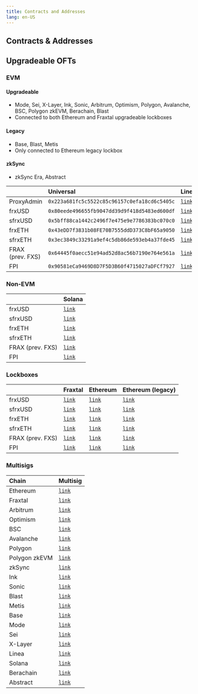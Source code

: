 ```yaml
---
title: Contracts and Addresses
lang: en-US
---
```


## Contracts & Addresses

## Upgradeable OFTs

### EVM

#### Upgradeable

- Mode, Sei, X-Layer, Ink, Sonic, Arbitrum, Optimism, Polygon, Avalanche, BSC, Polygon zkEVM, Berachain, Blast
- Connected to both Ethereum and Fraxtal upgradeable lockboxes

#### Legacy

- Base, Blast, Metis
- Only connected to Ethereum legacy lockbox

#### zkSync

- zkSync Era, Abstract

|            | Universal                                    | Linea                                                                                | Base                                                                              | zkSync                                       |
| :--------- | :------------------------------------------- | :----------------------------------------------------------------------------------- | :-------------------------------------------------------------------------------- | :------------------------------------------- |
| ProxyAdmin | `0x223a681fc5c5522c85c96157c0efa18cd6c5405c` | [`link`](https://lineascan.build/address/0x3cf371c128b092b085B7732069cEAF3Fd863F270) | [`link`](https://basescan.org/address/0xe5020A6d073a794B6E7f05678707dE47986Fb0b6) | `0xe59dcae52a4ffa39be99588486c84bc2dc1ba52f` |
| frxUSD     | `0x80eede496655fb9047dd39d9f418d5483ed600df` | [`link`](https://lineascan.build/address/0xC7346783f5e645aa998B106Ef9E7f499528673D8) | [`link`](https://basescan.org/address/0x91A3f8a8d7a881fBDfcfEcd7A2Dc92a46DCfa14e) | `0xEa77c590Bb36c43ef7139cE649cFBCFD6163170d` |
| sfrxUSD    | `0x5bff88ca1442c2496f7e475e9e7786383bc070c0` | [`link`](https://lineascan.build/address/0x592a48c0FB9c7f8BF1701cB0136b90DEa2A5B7B6) | [`link`](https://basescan.org/address/0x592a48c0FB9c7f8BF1701cB0136b90DEa2A5B7B6) | `0x9F87fbb47C33Cd0614E43500b9511018116F79eE` |
| frxETH     | `0x43eDD7f3831b08FE70B7555ddD373C8bF65a9050` | [`link`](https://lineascan.build/address/0xB1aFD04774c02AE84692619448B08BA79F19b1ff) | [`link`](https://basescan.org/address/0x7eb8d1E4E2D0C8b9bEDA7a97b305cF49F3eeE8dA) | `0xc7Ab797019156b543B7a3fBF5A99ECDab9eb4440` |
| sfrxETH    | `0x3ec3849c33291a9ef4c5db86de593eb4a37fde45` | [`link`](https://lineascan.build/address/0x383Eac7CcaA89684b8277cBabC25BCa8b13B7Aa2) | [`link`](https://basescan.org/address/0x192e0C7Cc9B263D93fa6d472De47bBefe1Fb12bA) | `0xFD78FD3667DeF2F1097Ed221ec503AE477155394` |
| FRAX (prev. FXS)   | `0x64445f0aecc51e94ad52d8ac56b7190e764e561a` | [`link`](https://lineascan.build/address/0x5217Ab28ECE654Aab2C68efedb6A22739df6C3D5) | [`link`](https://basescan.org/address/0x0CEAC003B0d2479BebeC9f4b2EBAd0a803759bbf) | `0xAf01aE13Fb67AD2bb2D76f29A83961069a5F245F` |
| FPI        | `0x90581eCa9469D8D7F5D3B60f4715027aDFCf7927` | [`link`](https://lineascan.build/address/0xDaF72Aa849d3C4FAA8A9c8c99f240Cf33dA02fc4) | [`link`](https://basescan.org/address/0xEEdd3A0DDDF977462A97C1F0eBb89C3fbe8D084B) | `0x580F2ee1476eDF4B1760bd68f6AaBaD57dec420E` |

### Non-EVM

|         | Solana                                                                          |
| :------ | :------------------------------------------------------------------------------ |
| frxUSD  | [`link`](https://solscan.io/token/GzX1ireZDU865FiMaKrdVB1H6AE8LAqWYCg6chrMrfBw) |
| sfrxUSD | [`link`](https://solscan.io/token/DUvWQMyASSkLNJFwsMDA4kwxEvmfaqpPGrvUVKtitX45) |
| frxETH  | [`link`](https://solscan.io/token/5sDrwVNiHMM2jC78hRBH1CtysDQYiNKihubgW2zNu8tf) |
| sfrxETH | [`link`](https://solscan.io/token/58zpC9acE6F4FBtd88L64NoWHJcmzLsQSy5bjz35Ydgv) |
| FRAX (prev. FXS)  | [`link`](https://solscan.io/token/zZbQjiRg8uSxZaPu996XuviuZeSY6nsaMuutKZQBJga)  |
| FPI     | [`link`](https://solscan.io/token/8xKX8CRH9LxriRUNCPittu1jiovyQQr4EonWQjHZjWyH) |

### Lockboxes

|         | Fraxtal                                                                           | Ethereum                                                                          | Ethereum (legacy)                                                                 |
| :------ | :-------------------------------------------------------------------------------- | :-------------------------------------------------------------------------------- | :-------------------------------------------------------------------------------- |
| frxUSD  | [`link`](https://fraxscan.com/address/0x96A394058E2b84A89bac9667B19661Ed003cF5D4) | [`link`](https://etherscan.io/address/0x566a6442A5A6e9895B9dCA97cC7879D632c6e4B0) | [`link`](https://etherscan.io/address/0x909DBdE1eBE906Af95660033e478D59EFe831fED) |
| sfrxUSD | [`link`](https://fraxscan.com/address/0x88Aa7854D3b2dAA5e37E7Ce73A1F39669623a361) | [`link`](https://etherscan.io/address/0x7311CEA93ccf5f4F7b789eE31eBA5D9B9290E126) | [`link`](https://etherscan.io/address/0xe4796cCB6bB5DE2290C417Ac337F2b66CA2E770E) |
| frxETH  | [`link`](https://fraxscan.com/address/0x9aBFE1F8a999B0011ecD6116649AEe8D575F5604) | [`link`](https://etherscan.io/address/0x1c1649A38f4A3c5A0c4a24070f688C525AB7D6E6) | [`link`](https://etherscan.io/address/0xF010a7c8877043681D59AD125EbF575633505942) |
| sfrxETH | [`link`](https://fraxscan.com/address/0x999dfAbe3b1cc2EF66eB032Eea42FeA329bBa168) | [`link`](https://etherscan.io/address/0xbBc424e58ED38dd911309611ae2d7A23014Bd960) | [`link`](https://etherscan.io/address/0x1f55a02A049033E3419a8E2975cF3F572F4e6E9A) |
| FRAX (prev. FXS) | [`link`](https://fraxscan.com/address/0xd86fBBd0c8715d2C1f40e451e5C3514e65E7576A) | [`link`](https://etherscan.io/address/0xC6F59a4fD50cAc677B51558489E03138Ac1784EC) | [`link`](https://etherscan.io/address/0x23432452B720C80553458496D4D9d7C5003280d0) |
| FPI     | [`link`](https://fraxscan.com/address/0x75c38D46001b0F8108c4136216bd2694982C20FC) | [`link`](https://etherscan.io/address/0x9033BAD7aA130a2466060A2dA71fAe2219781B4b) | [`link`](https://etherscan.io/address/0x6Eca253b102D41B6B69AC815B9CC6bD47eF1979d) |

### Multisigs

| Chain         | Multisig                                                                                                   |
| :------------ | :--------------------------------------------------------------------------------------------------------- |
| Ethereum      | [`link`](https://app.safe.global/home?safe=eth:0xB1748C79709f4Ba2Dd82834B8c82D4a505003f27)                 |
| Fraxtal       | [`link`](https://safe.mainnet.frax.com/home?safe=fraxtal:0x5f25218ed9474b721d6a38c115107428E832fA2E)       |
| Arbitrum      | [`link`](https://app.safe.global/home?safe=arb1:0xe61D9ed1e5Dc261D1e90a99304fADCef2c76FD10)                |
| Optimism      | [`link`](https://app.safe.global/home?safe=oeth:0x0dF840dCbf1229262A4125C1fc559bd338eC9491)                |
| BSC           | [`link`](https://app.safe.global/home?safe=bnb:0x8811Da0385cCf1848B21475A42eA4D07Fc5d964a)                 |
| Avalanche     | [`link`](https://app.safe.global/home?safe=avax:0xc036Caff65c1A31eAa53e60F6E17f1E6689937AA)                |
| Polygon       | [`link`](https://app.safe.global/home?safe=matic:0xDCB5A4b6Ee39447D700F4FA3303B1d1c25Ea9cA7)               |
| Polygon zkEVM | [`link`](https://app.safe.global/home?safe=zkevm:0x57445fD8d544e5D313e4f715220103b091814df4)               |
| zkSync        | [`link`](https://app.safe.global/home?safe=zksync:0xd492dF0ce7905D7d91aE48F5e893AcAa38221486)              |
| Ink           | [`link`](https://app.safe.global/home?safe=ink:0x91eBC17cD330DD694225133455583FBCA54b8eC8)                 |
| Sonic         | [`link`](https://app.safe.global/home?safe=sonic:0x457aEa9180b60a7076a9cf4E2485F266c9E47657)               |
| Blast         | [`link`](https://blast-safe.io/home?safe=blast:0x33A133020b2C2CD41a24F74033B11EC2fC0bF97a)                 |
| Metis         | [`link`](https://metissafe.tech/home?safe=metis-andromeda:0xF4A4F32732F9B2fB84Ee28c58616946F3bF80F7d)      |
| Base          | [`link`](https://app.safe.global/home?safe=base:0xCBfd4Ef00a8cf91Fd1e1Fe97dC05910772c15E53)                |
| Mode          | [`link`](https://safe.optimism.io/home?safe=mode:0x6336CFA6eDBeC2A459d869031DB77fC2770Eaa66)               |
| Sei           | [`link`](https://sei-safe.protofire.io/home?safe=sei:0x0357D02fc95320b990322d3ff69204c3D251171b)           |
| X-Layer       | [`link`](https://app.safe.global/home?safe=xlayer:0xe7Cc52f0C86f4FAB6630f1E26167B487fbF66a61)              |
| Linea         | [`link`](https://safe.linea.build/home?safe=linea:0x0E5a5284820E350ffce7fe7ba3364FaC1C53eaFD)              |
| Solana        | [`link`](https://app.squads.so/squads/FSRTW4KPGifKL8yKcZ8mfoR9mKtAjwZiTHbHwgix8AQo/home)                   |
| Berachain     | [`link`](https://safe.berachain.com/home?safe=berachain:0x436b303dAf4b95e94ad86cA3821d5E50eB0De3aA)        |
| Abstract      | [`link`](https://abstract-safe.protofire.io/home?safe=abstract:0xcC20eAE3CdC554E96291708B362dF349CC443808) |
